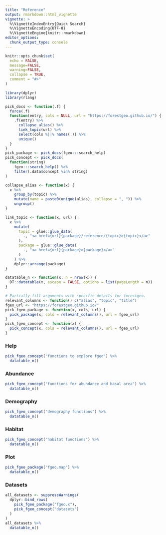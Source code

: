 ```yaml
---
title: "Reference"
output: rmarkdown::html_vignette
vignette: >
  %\VignetteIndexEntry{Quick Search}
  %\VignetteEncoding{UTF-8}
  %\VignetteEngine{knitr::rmarkdown}
editor_options: 
  chunk_output_type: console
---
```


```r
knitr::opts_chunk$set(
  echo = FALSE,
  message=FALSE, 
  warning=FALSE,
  collapse = TRUE,
  comment = "#>"
)
```

```r
library(dplyr)
library(rlang)

pick_docs <- function(.f) {
  force(.f)
  function(entry, cols = NULL, url = "https://forestgeo.github.io/") {
    .f(entry) %>% 
      collapse_alias() %>% 
      link_topic(url) %>% 
      select(cols %||% names(.)) %>%
      unique()
  }
}
pick_package <- pick_docs(fgeo:::search_help)
pick_concept <- pick_docs(
  function(string) 
    fgeo:::search_help() %>% 
    filter(.data$concept %in% string)
)

collapse_alias <- function(x) {
  x %>% 
    group_by(topic) %>% 
    mutate(name = paste0(unique(alias), collapse = ", ")) %>% 
    ungroup()
}

link_topic <- function(x, url) {
  x %>% 
    mutate(
      topic = glue::glue_data(
        ., "<a href={url}{package}/reference/{topic}>{topic}</a>"
      ),
      package = glue::glue_data(
        ., "<a href={url}{package}>{package}</a>"
      )
    ) %>% 
    dplyr::arrange(package)
}

datatable_n <- function(x, n = nrow(x)) {
  DT::datatable(x, escape = FALSE, options = list(pageLength = n))
}
```

```r
# Partially fill arguments with specific details for forestgeo.
relevant_columns <- function() c("alias", "topic", "title")
fgeo_url <- "https://forestgeo.github.io/"
pick_fgeo_package <- function(x, cols, url) {
  pick_package(x, cols = relevant_columns(), url = fgeo_url)
}
pick_fgeo_concept <- function(x) {
  pick_concept(x, cols = relevant_columns(), url = fgeo_url)
}
```

### Help

```r
pick_fgeo_concept("functions to explore fgeo") %>% 
  datatable_n()
```

### Abundance

```r
pick_fgeo_concept("functions for abundance and basal area") %>% 
  datatable_n()
```

### Demography

```r
pick_fgeo_concept("demography functions") %>% 
  datatable_n()
```

### Habitat

```r
pick_fgeo_concept("habitat functions") %>% 
  datatable_n()
```

### Plot

```r
pick_fgeo_package("fgeo.map") %>% 
  datatable_n()
```

### Datasets

```r
all_datasets <- suppressWarnings(
  dplyr::bind_rows(
    pick_fgeo_package("fgeo.x"), 
    pick_fgeo_concept("datasets")
  )
)
all_datasets %>% 
  datatable_n()
```
